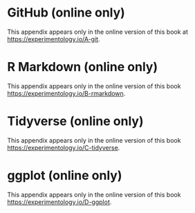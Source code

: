 # GitHub (online only) {#git .unlisted}

This appendix appears only in the online version of this book at <https://experimentology.io/A-git>.

# R Markdown (online only) {#rmarkdown}

This appendix appears only in the online version of this book <https://experimentology.io/B-rmarkdown>.

# Tidyverse (online only) {#tidyverse}

This appendix appears only in the online version of this book <https://experimentology.io/C-tidyverse>.

# ggplot (online only) {#ggplot}

This appendix appears only in the online version of this book <https://experimentology.io/D-ggplot>.
